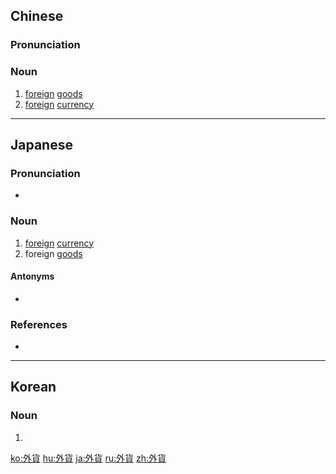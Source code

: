 {{also|外货}}
==Chinese==
{{zh-forms|s=外货}}

===Pronunciation===
{{zh-pron
|m=wàihuò
|mn=gōa-hòe/gōa-hè
|cat=n
}}

===Noun===
{{zh-noun}}

# [[foreign]] [[goods]]
# [[foreign]] [[currency]]

----

==Japanese==
{{ja-kanjitab|がい|か|yomi=on}}

===Pronunciation===
* {{ja-pron|がいか|y=o|acc=1|acc_ref=NHK}}

===Noun===
{{ja-noun|がいか}}
# [[foreign]] [[currency]]
# foreign [[goods]]

====Antonyms====
* {{sense|foreign currency}} {{ja-r|邦貨|ほうか}}

===References===
<references/>
* {{R:Shogakukan}}

----

==Korean==
{{ko-hanjatab|外|貨}}

===Noun===
{{ko-noun|hj|rv=|hangeul=외화}}

# {{hanja form of|외화|foreign currency/goods}}

[[ko:外貨]]
[[hu:外貨]]
[[ja:外貨]]
[[ru:外貨]]
[[zh:外貨]]